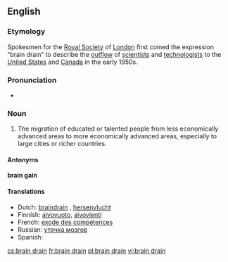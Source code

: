 ==English==

===Etymology===
Spokesmen for the [[w:Royal Society|Royal Society]] of [[London]] first coined the expression “brain drain” to describe the [[outflow]] of [[scientist]]s and [[technologist]]s to the [[United States]] and [[Canada]] in the early 1950s.

===Pronunciation===
*{{AHD|brān-drān}}

===Noun===
{{en-noun|pl=brain drains|sg=[[brain]] [[drain]]}}

# The migration of educated or talented people from less economically advanced areas to more economically advanced areas, especially to large cities or richer countries.

====Antonyms====
'''brain gain'''

====Translations====
*Dutch: [[braindrain]] {{m}}, [[hersenvlucht]]
*Finnish: [[aivovuoto]], [[aivovienti]]
*French: [[exode des compétences]] {{m}}
*Russian: [[утечка мозгов]] {{f}}
*Spanish: {{t|es|fuga de cerebros|f}}

[[cs:brain drain]]
[[fr:brain drain]]
[[pl:brain drain]]
[[vi:brain drain]]